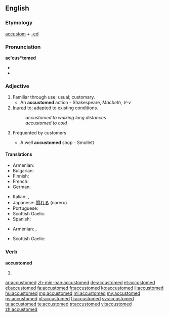 ==English==

===Etymology===
[[accustom]] + [[-ed]]

===Pronunciation===
'''ac'cus*tomed'''
* {{IPA|/ə.ˈkəs.təm.əd/}}
* {{audio|En-ca-accustomed.ogg|Audio (CA)}}

===Adjective===
{{en-adj}}

# Familiar through use; usual; customary.
#* An '''accustomed''' action - Shakespeare, ''Macbeth, V-v''
# [[inure|Inured]] to; adapted to existing conditions.
#: ''accustomed to walking long distances''
#: ''accustomed to cold''
# {{obsolete}} Frequented by customers
#* A well '''accustomed''' shop - Smollett

====Translations====
{{trans-top|familiar}}
* Armenian: {{t-|hy|սովորական|tr=sovorakan}}
* Bulgarian: {{t+|bg|свикнал}}
* Finnish: {{t+|fi|tottunut}}
* French: {{t+|fr|accoutumé}}
* German: {{t+|de|gewohnt}}
{{trans-mid}}
* Italian: {{t-|it|abituato}}, {{t+|it|avvezzo}}
* Japanese: [[慣れる]] (nareru)
* Portuguese: {{t+|pt|acostumado|m}}
* Scottish Gaelic: {{t-|gd|cleachdte}}
* Spanish: {{t-|es|acostumbrado}}
{{trans-bottom}}
{{trans-top|inured to; adapted to existing conditions}}
* Armenian: {{t-|hy|սովոր|tr=sovor}},  {{t-|hy|վարժված|tr=varžvaç}}
{{trans-mid}}
* Scottish Gaelic: {{t-|gd|cleachdte}}
{{trans-bottom}}

===Verb===
'''accustomed'''

# {{past of|accustom}}

[[ar:accustomed]]
[[zh-min-nan:accustomed]]
[[de:accustomed]]
[[et:accustomed]]
[[el:accustomed]]
[[fa:accustomed]]
[[fr:accustomed]]
[[ko:accustomed]]
[[li:accustomed]]
[[hu:accustomed]]
[[mg:accustomed]]
[[ml:accustomed]]
[[my:accustomed]]
[[ps:accustomed]]
[[pt:accustomed]]
[[fi:accustomed]]
[[sv:accustomed]]
[[ta:accustomed]]
[[te:accustomed]]
[[tr:accustomed]]
[[vi:accustomed]]
[[zh:accustomed]]